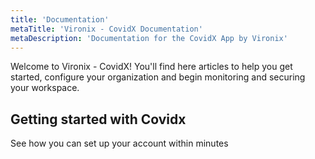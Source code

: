 ```yaml
---
title: 'Documentation'
metaTitle: 'Vironix - CovidX Documentation'
metaDescription: 'Documentation for the CovidX App by Vironix'
---
```


Welcome to Vironix - CovidX! You'll find here articles to help you get started, configure your organization and begin monitoring and securing your workspace.

## Getting started with Covidx

See how you can set up your account within minutes

